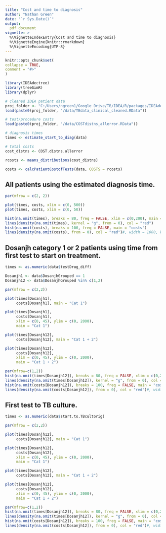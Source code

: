```yaml
---
title: "Cost and time to diagnosis"
author: "Nathan Green"
date: "`r Sys.Date()`"
output:
  pdf_document
vignette: >
  %\VignetteIndexEntry{Cost and time to diagnosis}
  %\VignetteEngine{knitr::rmarkdown}
  %\VignetteEncoding{UTF-8}
---
```

  
  
```r
knitr::opts_chunk$set(
collapse = TRUE,
comment = "#>"
)
```

```r
library(IDEAdectree)
library(treeSimR)
library(dplyr)
```

```r
# cleaned IDEA patient data
proj_folder <- "C:/Users/ngreen1/Google Drive/TB/IDEA/R/packages/IDEAdectree"
load(paste0(proj_folder, "/data/TBdata_clinical_cleaned.RData"))

# test/procedure costs
load(paste0(proj_folder, "/data/COSTdistns_allerror.RData"))
```

```r
# diagnosis times
times <- estimate_start_to_diag(data)

# total costs
cost_distns <- COST.distns.allerror

rcosts <- means_distributions(cost_distns)

costs <- calcPatientCostofTests(data, COSTS = rcosts)
```


## All patients using the estimated diagnosis time.

```r

par(mfrow = c(2, 2))

plot(times, costs, xlim = c(0, 500))
plot(times, costs, xlim = c(0, 50))

hist(na.omit(times), breaks = 80, freq = FALSE, xlim = c(0,200), main = "times")
lines(density(na.omit(times), kernel = "g", from = 0), col = "red")
hist(na.omit(costs), breaks = 100, freq = FALSE, main = "costs")
lines(density(na.omit(costs), from = 0), col = "red")#, width = 1000, kernel = "bi"))
```

## Dosanjh category 1 or 2 patients using time from first test to start on treatment.

```r
times <- as.numeric(data$testDrug_diff)

Dosanjh1 <- data$DosanjhGrouped == 1
Dosanjh12 <- data$DosanjhGrouped %in% c(1,2)

par(mfrow = c(2,2))

plot(times[Dosanjh1],
     costs[Dosanjh1], main = "Cat 1")

plot(times[Dosanjh1],
     costs[Dosanjh1],
     xlim = c(0, 45), ylim = c(0, 2000),
     main = "Cat 1")

plot(times[Dosanjh12],
     costs[Dosanjh12], main = "Cat 1 + 2")

plot(times[Dosanjh12],
     costs[Dosanjh12],
     xlim = c(0, 45), ylim = c(0, 2000),
     main = "Cat 1 + 2")

```

```r
par(mfrow=c(1,2))
hist(na.omit(times[Dosanjh12]), breaks = 80, freq = FALSE, xlim = c(0,200), main = "times")
lines(density(na.omit(times[Dosanjh12]), kernel = "g", from = 0), col = "red")
hist(na.omit(costs[Dosanjh12]), breaks = 100, freq = FALSE, main = "costs")
lines(density(na.omit(costs[Dosanjh12]), from = 0), col = "red")#, width = 1000, kernel = "bi"))
```

## First test to TB culture.

```r
times <- as.numeric(data$start.to.TBcultorig)

par(mfrow = c(2,2))

plot(times[Dosanjh12],
     costs[Dosanjh12], main = "Cat 1")

plot(times[Dosanjh12],
     costs[Dosanjh12],
     xlim = c(0, 45), ylim = c(0, 2000),
     main = "Cat 1")

plot(times[Dosanjh12],
     costs[Dosanjh12], main = "Cat 1 + 2")

plot(times[Dosanjh12],
     costs[Dosanjh12],
     xlim = c(0, 45), ylim = c(0, 2000),
     main = "Cat 1 + 2")
```

```r
par(mfrow=c(1,2))
hist(na.omit(times[Dosanjh12]), breaks = 80, freq = FALSE, xlim = c(0,200), main = "times")
lines(density(na.omit(times[Dosanjh12]), kernel = "g", from = 0), col = "red")
hist(na.omit(costs[Dosanjh12]), breaks = 100, freq = FALSE, main = "costs")
lines(density(na.omit(costs[Dosanjh12]), from = 0), col = "red")#, width = 1000, kernel = "bi"))
```

